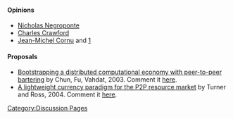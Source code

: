 [[Category:Discussion Pages]]

==== Opinions ====

* [http://www.informationweek.com/news/global-cio/showArticle.jhtml?articleID=49901099 Nicholas Negroponte]
*[http://www.thecommentator.com/article/1711/whatever_happened_to_honest_money_/page/2 Charles Crawford]
* [http://www.franceculture.fr/emission-place-de-la-toile-monnaies-et-numerique-2012-07-07 Jean-Michel Cornu] and [http://www.cornu.eu.org/news/de-l-innovation-monetaire-aux-monnaies-de-l-innovation]

==== Proposals ====

* [http://www.theether.org/papers/econp2p03.pdf Bootstrapping a distributed computational economy with peer-to-peer bartering] by Chun, Fu, Vahdat, 2003. Comment it [[ChunFuVahdat|here]].
* [http://citeseerx.ist.psu.edu/viewdoc/summary?doi=10.1.1.5.9502 A lightweight currency paradigm for the P2P resource market] by Turner and Ross, 2004. Comment it [[TurnerRoss|here]].